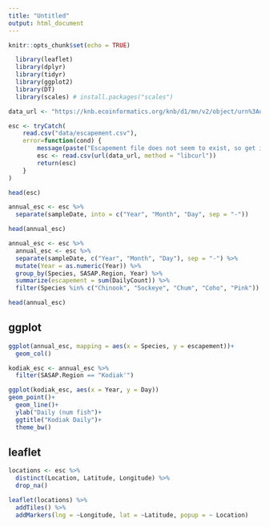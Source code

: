 ```yaml
---
title: "Untitled"
output: html_document
---
```


```r
knitr::opts_chunk$set(echo = TRUE)
```

```r
  library(leaflet)
  library(dplyr)
  library(tidyr)
  library(ggplot2)
  library(DT)
  library(scales) # install.packages("scales")
```

```r
data_url <- "https://knb.ecoinformatics.org/knb/d1/mn/v2/object/urn%3Auuid%3Af119a05b-bbe7-4aea-93c6-85434dcb1c5e"

esc <- tryCatch(
    read.csv("data/escapement.csv"),
    error=function(cond) {
        message(paste("Escapement file does not seem to exist, so get it from the KNB."))
        esc <- read.csv(url(data_url, method = "libcurl"))
        return(esc)
    }
)

head(esc)
```

```r
annual_esc <- esc %>%
  separate(sampleDate, into = c("Year", "Month", "Day", sep = "-"))

head(annual_esc)
```

```r
annual_esc <- esc %>% 
  annual_esc <- esc %>% 
  separate(sampleDate, c("Year", "Month", "Day"), sep = "-") %>% 
  mutate(Year = as.numeric(Year)) %>% 
  group_by(Species, SASAP.Region, Year) %>% 
  summarize(escapement = sum(DailyCount)) %>% 
  filter(Species %in% c("Chinook", "Sockeye", "Chum", "Coho", "Pink"))

head(annual_esc)
```

## ggplot

```r
ggplot(annual_esc, mapping = aes(x = Species, y = escapement))+
  geom_col()
```

```r
kodiak_esc <- annual_esc %>%
  filter(SASAP.Region == "Kodiak'")
```

```r
ggplot(kodiak_esc, aes(x = Year, y = Day))
geom_point()+
  geom_line()+
  ylab("Daily (num fish")+
  ggtitle("Kodiak Daily")+
  theme_bw()
```

## leaflet

```r
locations <- esc %>% 
  distinct(Location, Latitude, Longitude) %>% 
  drop_na()
```

```r
leaflet(locations) %>% 
  addTiles() %>% 
  addMarkers(lng = ~Longitude, lat = ~Latitude, popup = ~ Location)
```

